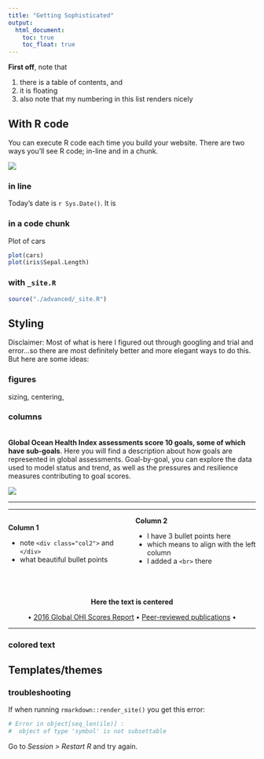 ```yaml
---
title: "Getting Sophisticated"
output:
  html_document:
    toc: true
    toc_float: true
---
```


**First off**, note that 

1. there is a table of contents, and 
1. it is floating
1. also note that my numbering in this list renders nicely


## With R code

You can execute R code each time you build your website. There are two ways you'll see R code; in-line and in a chunk. 

![](images/markdown_rmarkdownlesson-8.png)

### in line

Today's date is `r Sys.Date()`. It is  

### in a code chunk

Plot of cars

```r
plot(cars)
plot(iris$Sepal.Length)
```

### with `_site.R`

```r
source("./advanced/_site.R")
```
 
## Styling

Disclaimer: Most of what is here I figured out through googling and trial and error...so there are most definitely better and more elegant ways to do this. But here are some ideas: 

### figures
sizing, centering, 

### columns
 
<!---From http://stackoverflow.com/questions/31753897/2-column-section-in-r-markdown:
Put in your css file or directly in rmarkdown--->
<style>
  .col2 {
    columns: 2 200px;         /* number of columns and width in pixels*/
    -webkit-columns: 2 200px; /* chrome, safari */
    -moz-columns: 2 200px;    /* firefox */
  }
</style>
 
<br> 
**Global Ocean Health Index assessments score 10 goals, some of which have sub-goals**. Here you will find a description about how goals are represented in global assessments. Goal-by-goal, you can explore the data used to model status and trend, as well as the pressures and resilience measures contributing to goal scores.     

![](https://docs.google.com/drawings/d/17N97_cydibY4QM79tnVf-hLDii0NNm3VhBJ2hhkKKkM/pub?w=1344&h=192)

----

-----

<div class="col2">
**Column 1**

- note `<div class="col2">` and `</div>`
- what beautiful bullet points
<br>
<br>

**Column 2**

- I have 3 bullet points here
- which means to align with the left column
- I added a `<br>` there
</div>

<br>

<center>
**Here the text is centered**

• [2016 Global OHI Scores Report](https://github.com/OHI-Science/ohi-science.github.io/raw/master/assets/downloads/other/2016_Global_OHI_Scores_Report_compressed.pdf) • [Peer-reviewed publications](http://ohi-science.org/resources/publications/) • 
</center>

---- 


### colored text

## Templates/themes

### troubleshooting

If when running `rmarkdown::render_site()` you get this error: 

```r
# Error in object[seq_len(ile)] : 
#  object of type 'symbol' is not subsettable


```
Go to *Session > Restart R* and try again. 

  

